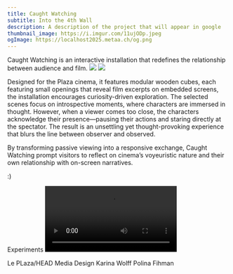 ```yaml
---
title: Caught Watching
subtitle: Into the 4th Wall
description: A description of the project that will appear in google
thumbnail_image: https://i.imgur.com/11ujODp.jpeg
ogImage: https://localhost2025.metaa.ch/og.png
---
```




<Container>
  <BigText>
   Caught Watching is an interactive installation that redefines the relationship between audience and film. 

  </BigText>
</Container>

<Grid cols="2">
  <Image src="https://i.imgur.com/JN3Aby5.png" />
  <Image src="https://i.imgur.com/WS7Tr8V.png" />
</Grid>

<Section title="Description">

Designed for the Plaza cinema, it features modular wooden cubes, each featuring small openings that reveal film excerpts on embedded screens, the installation encourages curiosity-driven exploration. The selected scenes focus on introspective moments, where characters are immersed in thought. However, when a viewer comes too close, the characters acknowledge their presence—pausing their actions and staring directly at the spectator. The result is an unsettling yet thought-provoking experience that blurs the line between observer and observed.

By transforming passive viewing into a responsive exchange, Caught Watching prompt visitors to reflect on cinema’s voyeuristic nature and their own relationship with on-screen narratives.

</Section>

<Section title="Technical Materials">

:)
</Section>

<Container>
<Heading classes="tib-rp mb-4">Experiments</Heading>

<Grid cols="2">
  <Video src="https://i.imgur.com/nSA9QAL.mp4" />
  <Video src="https://i.imgur.com/nSA9QAL.mp4" />
  <Video src="https://i.imgur.com/nSA9QAL.mp4" />
  <Video src="https://i.imgur.com/nSA9QAL.mp4" />
  
</Grid>

</Container>

<Section title="Credits">

Le PLaza/HEAD Media Design
Karina Wolff
Polina Fihman

</Section>